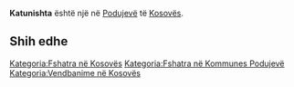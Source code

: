 {{Fshat në 
 | Emri                = Katunishta
 | EmriAlt                = 
 | NAME_SHORT_FORM=      
 | NAME_GENERIC=      
 | NAME_SORT_NAME_RO=      KATUNISHTA
 | FULL_NAME_RO = Katunishta
 | FULL_NAME_ND_RO=Katunishta
 | SORT_NAME_RG=KATUNISHTA
 | FULL_NAME_RG=Katunishta
 | FULL_NAME_ND_RG=Katunishta
 | SRP_NAME_SHORT_FORM=      
 | SRP_NAME_GENERIC=      
 | SRP_NAME_SORT_NAME_RO=      
 | SRP_FULL_NAME_RO = 
 | SRP_FULL_NAME_ND_RO=
 | SRP_SORT_NAME_RG=
 | SRP_FULL_NAME_RG=
 | SRP_FULL_NAME_ND_RG=
 | Emri (Rasa dhanore) = 
 | Figura              = 
 | Shteti              = Kosovo
 | Komuna              = Podujevë
 | Kodi postar         = 
 | Sipërfaqja          = 

 | Popullsia           = 

 | Regj. i popullsisë  = 
 | Dend. e popullsisë  = 
 | Faqja zyrtare       = 
 <!--- Koordinatat ----> 
 | Gjerësia            = 42.922286
 | Gjatësia            = 21.130898
 | Lartësia            = 
}}
'''Katunishta''' është një [[]] në [[Podujevë]] të [[Kosovës]].

<!-- == Gjeografia == -->
<!-- == Historia == -->
<!-- == Demografia == -->
== Shih edhe ==
{{Komuna Podujevë}}
{{Kosovo-Administrata-Cung}}

[[Kategoria:Fshatra në Kosovës]]
[[Kategoria:Fshatra në Kommunes Podujevë]]
[[Kategoria:Vendbanime në Kosovës]]